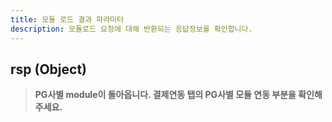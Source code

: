 ```yaml
---
title: 모듈 로드 결과 파라미터
description: 모듈로드 요청에 대해 반환되는 응답정보를 확인합니다.
---
```


## rsp (Object) <a href="#load-module-rsp" id="load-module-rsp"></a>

> **PG사별 module이 돌아옵니다. 결제연동 탭의 PG사별 모듈 연동 부분을 확인해주세요.**
